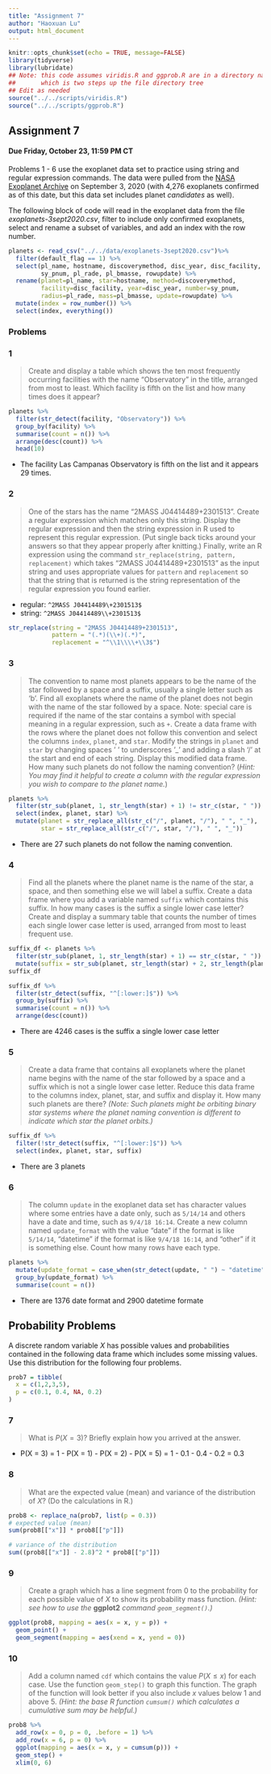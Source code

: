 ```yaml
---
title: "Assignment 7"
author: "Haoxuan Lu"
output: html_document
---
```


```r
knitr::opts_chunk$set(echo = TRUE, message=FALSE)
library(tidyverse)
library(lubridate)
## Note: this code assumes viridis.R and ggprob.R are in a directory named scripts
##       which is two steps up the file directory tree
## Edit as needed
source("../../scripts/viridis.R")
source("../../scripts/ggprob.R")
```

## Assignment 7

#### Due Friday, October 23, 11:59 PM CT

Problems 1 - 6 use the exoplanet data set to practice using string and regular expression commands.
The data were pulled from the [NASA Exoplanet Archive](https://exoplanetarchive.ipac.caltech.edu/index.html) on September 3, 2020 (with 4,276 exoplanets confirmed as of this date, but this data set includes planet *candidates* as well).


The following block of code will read in the exoplanet data from the file *exoplanets-3sept2020.csv*, filter to include only confirmed exoplanets,
select and rename a subset of variables,
and add an index with the row number.

```r
planets <- read_csv("../../data/exoplanets-3sept2020.csv")%>%
  filter(default_flag == 1) %>%
  select(pl_name, hostname, discoverymethod, disc_year, disc_facility,
         sy_pnum, pl_rade, pl_bmasse, rowupdate) %>%
  rename(planet=pl_name, star=hostname, method=discoverymethod,
         facility=disc_facility, year=disc_year, number=sy_pnum,
         radius=pl_rade, mass=pl_bmasse, update=rowupdate) %>% 
  mutate(index = row_number()) %>% 
  select(index, everything())
```

### Problems

### 1

> Create and display a table which shows the ten most frequently occurring facilities with the name "Observatory" in the title,
arranged from most to least.
Which facility is fifth on the list and how many times does it appear?

```r
planets %>%
  filter(str_detect(facility, "Observatory")) %>%
  group_by(facility) %>%
  summarise(count = n()) %>%
  arrange(desc(count)) %>%
  head(10)
```

- The facility Las Campanas Observatory is fifth on the list and it appears 29 times.

### 2

> One of the stars has the name "2MASS J04414489+2301513".
Create a regular expression which matches only this string.
Display the regular expression and then the string expression in R used to represent this regular expression.
(Put single back ticks around your answers so that they appear properly after knitting.)
Finally, write an R expression using the command `str_replace(string, pattern, replacement)`
which takes "2MASS J04414489+2301513" as the input string
and uses appropriate values for `pattern` and `replacement` so that the string that is returned is the string representation of the regular expression you found earlier.

- regular: `^2MASS J04414489\+2301513$`
- string:  `^2MASS J04414489\\+2301513$`

```r
str_replace(string = "2MASS J04414489+2301513",
            pattern = "(.*)(\\+)(.*)",
            replacement = "^\\1\\\\+\\3$")
```



### 3

> The convention to name most planets appears to be the name of the star followed by a space and a suffix, usually a single letter such as 'b'.
Find all exoplanets where the name of the planet does not begin with the name of the star followed by a space.
Note: special care is required if the name of the star contains a symbol with special meaning in a regular expression, such as `+`.
Create a data frame with the rows where the planet does not follow this convention and select the columns `index`, `planet`, and `star`.
Modify the strings in `planet` and `star` by changing spaces ' ' to underscores '_' and adding a slash '/' at the start and end of each string.
Display this modified data frame.
How many such planets do not follow the naming convention?
(*Hint: You may find it helpful to create a column with the regular expression you wish to compare to the planet name.*)

```r
planets %>%
  filter(str_sub(planet, 1, str_length(star) + 1) != str_c(star, " ")) %>%
  select(index, planet, star) %>%
  mutate(planet = str_replace_all(str_c("/", planet, "/"), " ", "_"),
         star = str_replace_all(str_c("/", star, "/"), " ", "_"))
```

- There are 27 such planets do not follow the naming convention.


### 4

> Find all the planets where the planet name is the name of the star, a space, and then something else we will label a suffix.
Create a data frame where you add a variable named `suffix` which contains this suffix.
In how many cases is the suffix a single lower case letter?
Create and display a summary table that counts the number of times each single lower case letter is used, arranged from most to least frequent use.

```r
suffix_df <- planets %>%
  filter(str_sub(planet, 1, str_length(star) + 1) == str_c(star, " ")) %>%
  mutate(suffix = str_sub(planet, str_length(star) + 2, str_length(planet)))
suffix_df

suffix_df %>%
  filter(str_detect(suffix, "^[:lower:]$")) %>%
  group_by(suffix) %>%
  summarise(count = n()) %>%
  arrange(desc(count))
```

- There are 4246 cases is the suffix a single lower case letter



### 5

> Create a data frame that contains all exoplanets where the planet name begins with the name of the star followed by a space and a suffix which is not a single lower case letter.
Reduce this data frame to the columns index, planet, star, and suffix and display it.
How many such planets are there?
*(Note: Such planets might be orbiting binary star systems where the planet naming convention is different to indicate which star the planet orbits.)*

```r
suffix_df %>%
  filter(!str_detect(suffix, "^[:lower:]$")) %>%
  select(index, planet, star, suffix)
```

- There are 3 planets


### 6

> The column `update` in the exoplanet data set has character values where some entries have a date only, such as `5/14/14` and others have a date and time, such as `9/4/18 16:14`.
Create a new column named `update_format` with the value "date" if the format is like `5/14/14`, "datetime" if the format is like `9/4/18 16:14`, and "other" if it is something else.
Count how many rows have each type.

```r
planets %>%
  mutate(update_format = case_when(str_detect(update, " ") ~ "datetime", !str_detect(update, " ") ~ "date")) %>%
  group_by(update_format) %>%
  summarise(count = n())
```

- There are 1376 date format and 2900 datetime formate


## Probability Problems

A discrete random variable $X$ has possible values and probabilities contained in the following data frame which includes some missing values.
Use this distribution for the following four problems.

```r
prob7 = tibble(
  x = c(1,2,3,5),
  p = c(0.1, 0.4, NA, 0.2)
)
```

### 7

> What is $P(X = 3)$? Briefly explain how you arrived at the answer.

- P(X = 3) = 1 - P(X = 1) - P(X = 2) - P(X = 5) = 1 - 0.1 - 0.4 - 0.2 = 0.3


### 8

> What are the expected value (mean) and variance of the distribution of $X$? (Do the calculations in R.)

```r
prob8 <- replace_na(prob7, list(p = 0.3))
# expected value (mean)
sum(prob8[["x"]] * prob8[["p"]])

# variance of the distribution
sum((prob8[["x"]] - 2.8)^2 * prob8[["p"]])
```



### 9

> Create a graph which has a line segment from 0 to the probability for each possible value of $X$ to show its probability mass function.
*(Hint: see how to use the* **ggplot2** *command `geom_segment()`.)*

```r
ggplot(prob8, mapping = aes(x = x, y = p)) +
  geom_point() +
  geom_segment(mapping = aes(xend = x, yend = 0))
```


### 10 

> Add a column named `cdf` which contains the value $P(X \le x)$ for each case.
Use the function `geom_step()` to graph this function.
The graph of the function will look better if you also include $x$ values below 1 and above 5.
*(Hint: the base R function `cumsum()` which calculates a cumulative sum may be helpful.)*

```r
prob8 %>%
  add_row(x = 0, p = 0, .before = 1) %>%
  add_row(x = 6, p = 0) %>%
  ggplot(mapping = aes(x = x, y = cumsum(p))) +
  geom_step() +
  xlim(0, 6)
```


